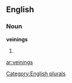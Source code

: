
==English==

===Noun===
'''veinings'''

# {{plural of|[[veining]]}}

[[Category:English plurals]]

[[ar:veinings]]